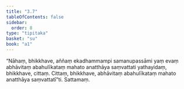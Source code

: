 ```yaml
---
title: "3.7"
tableOfContents: false
sidebar:
  order: 8
type: "tipitaka"
basket: "su"
book: "a1"
---
```



<DynamicBreadcrumb />

<Division number="27" book="a1" bookNo="15" page="5">

<Paragraph number="57" book="a1">
“Nāhaṃ, bhikkhave, aññaṃ ekadhammampi samanupassāmi yaṃ evaṃ abhāvitaṃ abahulīkataṃ mahato anatthāya saṃvattati yathayidaṃ, bhikkhave, cittaṃ. Cittaṃ, bhikkhave, abhāvitaṃ abahulīkataṃ mahato anatthāya saṃvattatī”ti.

</Paragraph>
</Division>

<Paragraph number="58" type="center" book="a1">
Sattamaṃ.
</Paragraph>